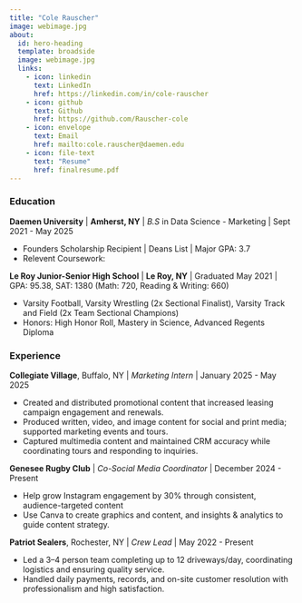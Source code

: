 ```yaml
---
title: "Cole Rauscher"
image: webimage.jpg
about:
  id: hero-heading
  template: broadside
  image: webimage.jpg
  links:
    - icon: linkedin
      text: LinkedIn
      href: https://linkedin.com/in/cole-rauscher
    - icon: github
      text: Github
      href: https://github.com/Rauscher-cole
    - icon: envelope
      text: Email
      href: mailto:cole.rauscher@daemen.edu
    - icon: file-text
      text: "Resume"
      href: finalresume.pdf
---
```


:::{#hero-heading}

### Education

**Daemen University** | **Amherst, NY** | *B.S* in Data Science - Marketing | Sept 2021 - May 2025

- Founders Scholarship Recipient | Deans List | Major GPA: 3.7
- Relevent Coursework:

**Le Roy Junior-Senior High School** | **Le Roy, NY** | Graduated May 2021 | GPA: 95.38, SAT: 1380 (Math: 720, Reading & Writing: 660)

- Varsity Football, Varsity Wrestling (2x Sectional Finalist), Varsity Track and Field (2x Team Sectional Champions)
- Honors: High Honor Roll, Mastery in Science, Advanced Regents Diploma

### Experience

**Collegiate Village**, Buffalo, NY | *Marketing Intern* | January 2025 - May 2025

- Created and distributed promotional content that increased leasing campaign engagement and renewals.
- Produced written, video, and image content for social and print media; supported marketing events and tours.
- Captured multimedia content and maintained CRM accuracy while coordinating tours and responding to inquiries.


**Genesee Rugby Club** | *Co-Social Media Coordinator* | December 2024 - Present

- Help grow Instagram engagement by 30% through consistent, audience-targeted content 
- Use Canva to create graphics and content, and insights & analytics to guide content strategy.

**Patriot Sealers**, Rochester, NY | *Crew Lead* | May 2022 - Present

-	Led a 3–4 person team completing up to 12 driveways/day, coordinating logistics and ensuring quality service.
-	Handled daily payments, records, and on-site customer resolution with professionalism and high satisfaction.

:::

